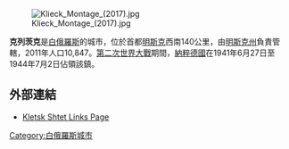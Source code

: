 [[File:Klieck_Montage_(2017).jpg|thumb]]

'''克列茨克'''是[[白俄羅斯|白俄羅斯]]的城市，位於首都[[明斯克|明斯克]]西南140公里，由[[明斯克州|明斯克州]]負責管轄，2011年人口10,847。[[第二次世界大戰|第二次世界大戰]]期間，[[納粹德國|納粹德國]]在1941年6月27日至1944年7月2日佔領該鎮。

==外部連結==
* [https://web.archive.org/web/20110605122653/http://www.shtetlinks.jewishgen.org/Kletsk/index.html Kletsk Shtet Links Page]

{{Minsk Region}}
{{Belarus-geo-stub}}
[[Category:白俄羅斯城市|Category:白俄羅斯城市]]
